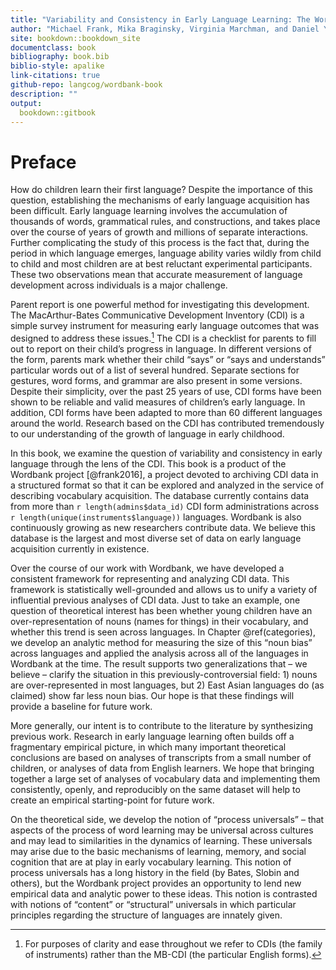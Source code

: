 ```yaml
--- 
title: "Variability and Consistency in Early Language Learning: The Wordbank Project"
author: "Michael Frank, Mika Braginsky, Virginia Marchman, and Daniel Yurovsky"
site: bookdown::bookdown_site
documentclass: book
bibliography: book.bib
biblio-style: apalike
link-citations: true
github-repo: langcog/wordbank-book
description: ""
output:
  bookdown::gitbook
---
```


# Preface {-}

How do children learn their first language? Despite the importance of this question, establishing the mechanisms of early language acquisition has been difficult. Early language learning involves the accumulation of thousands of words, grammatical rules, and constructions, and takes place over the course of years of growth and millions of separate interactions. Further complicating the study of this process is the fact that, during the period in which language emerges, language ability varies wildly from child to child and most children are at best reluctant experimental participants. These two observations mean that accurate measurement of language development across individuals is a major challenge.

Parent report is one powerful method for investigating this development. The MacArthur-Bates Communicative Development Inventory (CDI) is a simple survey instrument for measuring early language outcomes that was designed to address these issues.^[For purposes of clarity and ease throughout we refer to CDIs (the family of instruments) rather than the MB-CDI (the particular English forms).] The CDI is a checklist for parents to fill out to report on their child’s progress in language. In different versions of the form, parents mark whether their child “says” or “says and understands” particular words out of a list of several hundred. Separate sections for gestures, word forms, and grammar are also present in some versions. Despite their simplicity, over the past 25 years of use, CDI forms have been shown to be reliable and valid measures of children’s early language. In addition, CDI forms have been adapted to more than 60 different languages around the world. Research based on the CDI has contributed tremendously to our understanding of the growth of language in early childhood. 

In this book, we examine the question of variability and consistency in early language through the lens of the CDI. This book is a product of the Wordbank project [@frank2016], a project devoted to archiving CDI data in a structured format so that it can be explored and analyzed in the service of describing vocabulary acquisition. The database currently contains data from more than `r length(admins$data_id)` CDI form administrations across `r length(unique(instruments$language))` languages. Wordbank is also continuously growing as new researchers contribute data. We believe this database is the largest and most diverse set of data on early language acquisition currently in existence.

Over the course of our work with Wordbank, we have developed a consistent framework for representing and analyzing CDI data. This framework is statistically well-grounded and allows us to unify a variety of influential previous analyses of CDI data. Just to take an example, one question of theoretical interest has been whether young children have an over-representation of nouns (names for things) in their vocabulary, and whether this trend is seen across languages. In Chapter \@ref(categories), we develop an analytic method for measuring the size of this “noun bias” across languages and applied the analysis across all of the languages in Wordbank at the time. The result supports two generalizations that -- we believe -- clarify the situation in this previously-controversial field: 1) nouns are over-represented in most languages, but 2) East Asian languages do (as claimed) show far less noun bias. Our hope is that these findings will provide a baseline for future work.

More generally, our intent is to contribute to the literature by synthesizing previous work. Research in early language learning often builds off a fragmentary empirical picture, in which many important theoretical conclusions are based on analyses of transcripts from a small number of children, or analyses of data from English learners. We hope that bringing together a large set of analyses of vocabulary data and implementing them consistently, openly, and reproducibly on the same dataset will help to create an empirical starting-point for future work. 

On the theoretical side, we develop the notion of “process universals” -- that aspects of the process of word learning may be universal across cultures and may lead to similarities in the dynamics of learning. These universals may arise due to the basic mechanisms of learning, memory, and social cognition that are at play in early vocabulary learning. This notion of process universals has a long history in the field (by Bates, Slobin and others), but the Wordbank project provides an opportunity to lend new empirical data and analytic power to these ideas. This notion is contrasted with notions of “content” or “structural” universals in which particular principles regarding the structure of languages are innately given. 



